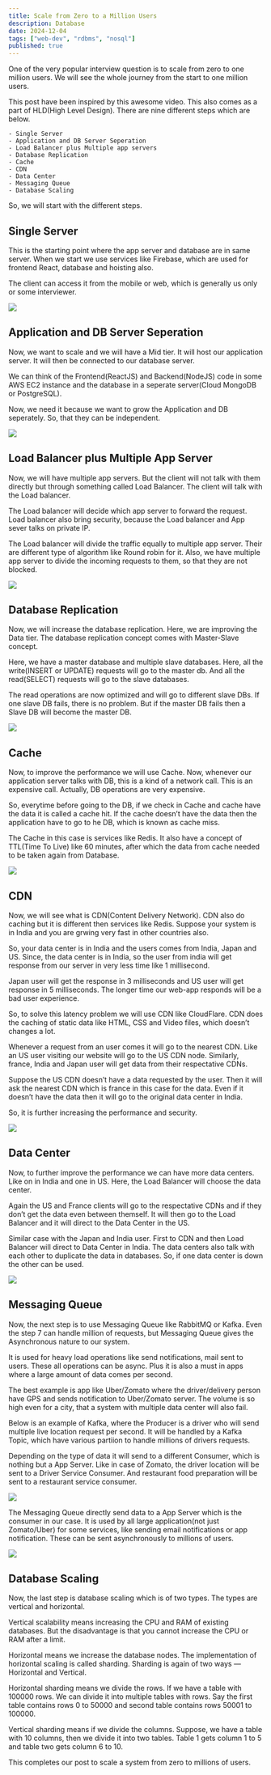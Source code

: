 ```yaml
---
title: Scale from Zero to a Million Users
description: Database
date: 2024-12-04
tags: ["web-dev", "rdbms", "nosql"]
published: true
---
```


One of the very popular interview question is to scale from zero to one million users. We will see the whole journey from the start to one million users.

This post have been inspired by this awesome video. This also comes as a part of HLD(High Level Design). There are nine different steps which are below.

    - Single Server
    - Application and DB Server Seperation
    - Load Balancer plus Multiple app servers
    - Database Replication
    - Cache
    - CDN
    - Data Center
    - Messaging Queue
    - Database Scaling

So, we will start with the different steps.

## Single Server

This is the starting point where the app server and database are in same server. When we start we use services like Firebase, which are used for frontend React, database and hoisting also.

The client can access it from the mobile or web, which is generally us only or some interviewer.

![](https://res.cloudinary.com/dxkxvfo2o/image/upload/v1751430557/30-Jun-25/zero-to-million/1_vdzs76.webp)

## Application and DB Server Seperation

Now, we want to scale and we will have a Mid tier. It will host our application server. It will then be connected to our database server.

We can think of the Frontend(ReactJS) and Backend(NodeJS) code in some AWS EC2 instance and the database in a seperate server(Cloud MongoDB or PostgreSQL).

Now, we need it because we want to grow the Application and DB seperately. So, that they can be independent.

![](https://res.cloudinary.com/dxkxvfo2o/image/upload/v1751430554/30-Jun-25/zero-to-million/2_ufxdub.webp)

## Load Balancer plus Multiple App Server

Now, we will have multiple app servers. But the client will not talk with them directly but through something called Load Balancer. The client will talk with the Load balancer.

The Load balancer will decide which app server to forward the request. Load balancer also bring security, because the Load balancer and App sever talks on private IP.

The Load balancer will divide the traffic equally to multiple app server. Their are different type of algorithm like Round robin for it. Also, we have multiple app server to divide the incoming requests to them, so that they are not blocked.

![](https://res.cloudinary.com/dxkxvfo2o/image/upload/v1751430551/30-Jun-25/zero-to-million/3_b8hati.webp)

## Database Replication

Now, we will increase the database replication. Here, we are improving the Data tier. The database replication concept comes with Master-Slave concept.

Here, we have a master database and multiple slave databases. Here, all the write(INSERT or UPDATE) requests will go to the master db. And all the read(SELECT) requests will go to the slave databases.

The read operations are now optimized and will go to different slave DBs. If one slave DB fails, there is no problem. But if the master DB fails then a Slave DB will become the master DB.

![](https://res.cloudinary.com/dxkxvfo2o/image/upload/v1751430547/30-Jun-25/zero-to-million/4_oildl8.webp)

## Cache

Now, to improve the performance we will use Cache. Now, whenever our application server talks with DB, this is a kind of a network call. This is an expensive call. Actually, DB operations are very expensive.

So, everytime before going to the DB, if we check in Cache and cache have the data it is called a cache hit. If the cache doesn’t have the data then the application have to go to he DB, which is known as cache miss.

The Cache in this case is services like Redis. It also have a concept of TTL(Time To Live) like 60 minutes, after which the data from cache needed to be taken again from Database.

![](https://res.cloudinary.com/dxkxvfo2o/image/upload/v1751430544/30-Jun-25/zero-to-million/5_mzlivf.webp)

## CDN

Now, we will see what is CDN(Content Delivery Network). CDN also do caching but it is different then services like Redis. Suppose your system is in India and you are grwing very fast in other countries also.

So, your data center is in India and the users comes from India, Japan and US. Since, the data center is in India, so the user from india will get response from our server in very less time like 1 millisecond.

Japan user will get the response in 3 milliseconds and US user will get response in 5 milliseconds. The longer time our web-app responds will be a bad user experience.

So, to solve this latency problem we will use CDN like CloudFlare. CDN does the caching of static data like HTML, CSS and Video files, which doesn’t changes a lot.

Whenever a request from an user comes it will go to the nearest CDN. Like an US user visiting our website will go to the US CDN node. Similarly, france, India and Japan user will get data from their respectative CDNs.

Suppose the US CDN doesn’t have a data requested by the user. Then it will ask the nearest CDN which is france in this case for the data. Even if it doesn’t have the data then it will go to the original data center in India.

So, it is further increasing the performance and security.

![](https://res.cloudinary.com/dxkxvfo2o/image/upload/v1751430542/30-Jun-25/zero-to-million/6_nal3md.webp)

## Data Center

Now, to further improve the performance we can have more data centers. Like on in India and one in US. Here, the Load Balancer will choose the data center.

Again the US and France clients will go to the respectative CDNs and if they don’t get the data even between themself. It will then go to the Load Balancer and it will direct to the Data Center in the US.

Similar case with the Japan and India user. First to CDN and then Load Balancer will direct to Data Center in India. The data centers also talk with each other to duplicate the data in databases. So, if one data center is down the other can be used.

![](https://res.cloudinary.com/dxkxvfo2o/image/upload/v1751430538/30-Jun-25/zero-to-million/7_pdnay3.webp)

## Messaging Queue

Now, the next step is to use Messaging Queue like RabbitMQ or Kafka. Even the step 7 can handle million of requests, but Messaging Queue gives the Asynchronous nature to our system.

It is used for heavy load operations like send notifications, mail sent to users. These all operations can be async. Plus it is also a must in apps where a large amount of data comes per second.

The best example is app like Uber/Zomato where the driver/delivery person have GPS and sends notification to Uber/Zomato server. The volume is so high even for a city, that a system with multiple data center will also fail.

Below is an example of Kafka, where the Producer is a driver who will send multiple live location request per second. It will be handled by a Kafka Topic, which have various partiion to handle millions of drivers requests.

Depending on the type of data it will send to a different Consumer, which is nothing but a App Server. Like in case of Zomato, the driver location will be sent to a Driver Service Consumer. And restaurant food preparation will be sent to a restaurant service consumer.

![](https://res.cloudinary.com/dxkxvfo2o/image/upload/v1751430536/30-Jun-25/zero-to-million/8_p1gpfu.webp)

The Messaging Queue directly send data to a App Server which is the consumer in our case. It is used by all large application(not just Zomato/Uber) for some services, like sending email notifications or app notification. These can be sent asynchronously to millions of users.

![](https://res.cloudinary.com/dxkxvfo2o/image/upload/v1751430534/30-Jun-25/zero-to-million/9_vmk5eu.webp)

## Database Scaling

Now, the last step is database scaling which is of two types. The types are vertical and horizontal.

Vertical scalability means increasing the CPU and RAM of existing databases. But the disadvantage is that you cannot increase the CPU or RAM after a limit.

Horizontal means we increase the database nodes. The implementation of horizontal scaling is called sharding. Sharding is again of two ways — Horizontal and Vertical.

Horizontal sharding means we divide the rows. If we have a table with 100000 rows. We can divide it into multiple tables with rows. Say the first table contains rows 0 to 50000 and second table contains rows 50001 to 100000.

Vertical sharding means if we divide the columns. Suppose, we have a table with 10 columns, then we divide it into two tables. Table 1 gets column 1 to 5 and table two gets column 6 to 10.

This completes our post to scale a system from zero to millions of users.